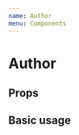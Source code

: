 ```yaml
---
name: Author
menu: Components
---
```



# Author

## Props
<Props of={Author} />

## Basic usage
<Playground>
    <Author
        image="https://picsum.photos/1920"
        name="Alberto Einsteinio"
        big
    />
</Playground>
